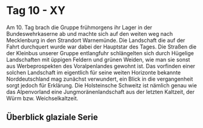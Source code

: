 # Tag 10 - XY

Am 10. Tag brach die Gruppe frühmorgens ihr Lager in der Bundeswehrkaserne ab und machte sich auf den weiten weg nach Mecklenburg in den Strandort Warnemünde. Die Landschaft die auf der Fahrt durchquert wurde war dabei der Hauptstar des Tages.
Die Straßen die der Kleinbus unserer Gruppe entlangfuhr schlängelten sich durch Hügelige Landschaften mit üppigen Feldern und grünen Weiden, wie man sie sonst aus Werbeprospekten des Voralpenlandes gewohnt ist. Das vorfinden einer solchen Landschaft im eigentlich für seine weiten Horizonte bekannte Norddeutschland mag zunächst verwundert, ein Blick in die vergangenheit sorgt jedoch für Erklärung. Die Holsteinsche Schweitz ist nämlich genau wie das Alpenvorland eine Jungmoränenlandschaft aus der letzten Kaltzeit, der Würm bzw. Weichselkaltzeit. 

## Überblick glaziale Serie

